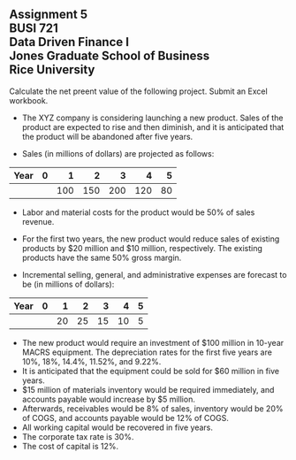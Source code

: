 ## Assignment 5<br>BUSI 721<br>Data Driven Finance I<br>Jones Graduate School of Business<br>Rice University<br>

Calculate the net preent value of the following project.  Submit an Excel workbook.

- The XYZ company is considering launching a new product.  Sales of the product are expected to rise and then diminish, and it is anticipated that the product will be abandoned after five years.

- Sales (in millions of dollars) are projected as follows:

| Year | 0 | 1 | 2 | 3 | 4 | 5 |
|:---|---:|---:|---:|---:|---:|---:|
| | | 100 | 150 | 200 | 120 | 80 |


- Labor and material costs for the product would be 50% of sales revenue.

- For the first two years, the new product would reduce sales of existing products by $20 million and $10 million, respectively.  The existing products have the same 50% gross margin.

 - Incremental selling, general, and administrative expenses are forecast to be (in millions of dollars):


| Year | 0 | 1 | 2 | 3 | 4 | 5 |
|:---|---:|---:|---:|---:|---:|---:|
| | | 20 | 25 | 15 | 10 | 5 |


- The new product would require an investment of $100 million in 10-year MACRS equipment.  The depreciation rates for the first five years are 10%, 18%, 14.4%, 11.52%, and 9.22%.  
- It is anticipated that the equipment could be sold for $60 million in five years.
- $15 million of materials inventory would be required immediately, and accounts payable would increase by $5 million.  
- Afterwards, receivables would be 8% of sales, inventory would be 20% of COGS, and accounts payable would be 12% of COGS.  
- All working capital would be recovered in five years.  
- The corporate tax rate is 30%.
- The cost of capital is 12%.




